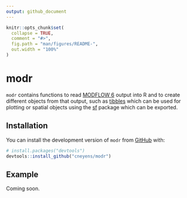 ```yaml
---
output: github_document
---
```


<!-- README.md is generated from README.Rmd. Please edit that file -->

```r
knitr::opts_chunk$set(
  collapse = TRUE,
  comment = "#>",
  fig.path = "man/figures/README-",
  out.width = "100%"
)
```

# modr

<!-- badges: start -->
<!-- badges: end -->

`modr` contains functions to read [MODFLOW 6](https://www.usgs.gov/software/modflow-6-usgs-modular-hydrologic-model) output into R and to create different objects from that output, such as [tibbles](https://tibble.tidyverse.org/) which can be used for plotting or spatial objects using the [sf](https://r-spatial.github.io/sf/) package which can be exported.

## Installation

You can install the development version of `modr` from [GitHub](https://github.com/) with:

``` r
# install.packages("devtools")
devtools::install_github("cneyens/modr")
```

## Example

Coming soon.
